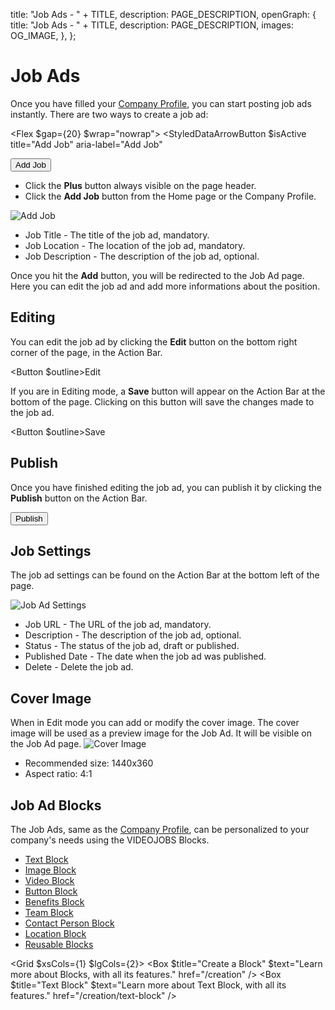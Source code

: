 
  title: "Job Ads - " + TITLE,
  description: PAGE_DESCRIPTION,
  openGraph: {
    title: "Job Ads - " + TITLE,
    description: PAGE_DESCRIPTION,
    images: OG_IMAGE,
  },
};

# Job Ads 
Once you have filled your [Company Profile](/company-profile), you can start posting job ads instantly. There are two ways to create a job ad:

<Flex $gap={20} $wrap="nowrap">
  <StyledDataArrowButton
    $isActive
    title="Add Job"
    aria-label="Add Job"
  >
   <StyledDataUserAvatar className="avatar">
      <Icon name="Plus" />
    </StyledDataUserAvatar>
  </StyledDataArrowButton>
  <Button $outline><Icon name="Plus" className="icon" />Add Job</Button>
</Flex>

- Click the **Plus** button always visible on the page header.
- Click the **Add Job** button from the Home page or the Company Profile.

![Add Job](/4-job-ads/add-job.jpg)

- Job Title - The title of the job ad, mandatory.
- Job Location - The location of the job ad, mandatory.
- Job Description - The description of the job ad, optional.

Once you hit the **Add** button, you will be redirected to the Job Ad page. Here you can edit the job ad and add more informations about the position.

## Editing

You can edit the job ad by clicking the **Edit** button on the bottom right corner of the page, in the Action Bar.

<Button $outline><Icon name="SquarePen" className="icon" />Edit</Button>

If you are in Editing mode, a **Save** button will appear on the Action Bar at the bottom of the page. Clicking on this button will save the changes made to the job ad.

<Button $outline><Icon name="Save" className="icon" />Save</Button>

## Publish

Once you have finished editing the job ad, you can publish it by clicking the **Publish** button on the Action Bar.

<Button>Publish</Button>

## Job Settings

The job ad settings can be found on the Action Bar at the bottom left of the page.

<StyledDataDropdownButton>
  <Icon name="Settings" />
</StyledDataDropdownButton>

 ![Job Ad Settings](/4-job-ads/job-settings.jpg)

- Job URL - The URL of the job ad, mandatory.
- Description - The description of the job ad, optional.
- Status - The status of the job ad, draft or published.
- Published Date - The date when the job ad was published.
- Delete - Delete the job ad.

 ## Cover Image
 When in Edit mode you can add or modify the cover image. The cover image will be used as a preview image for the Job Ad. It will be visible on the Job Ad page.
![Cover Image](/3-company-profile/cover.jpg)

- Recommended size: 1440x360
- Aspect ratio: 4:1

 ## Job Ad Blocks

 The Job Ads, same as the [Company Profile](/company-profile), can be personalized to your company's needs using the VIDEOJOBS Blocks.

 - [Text Block](/creation/text-block)
 - [Image Block](/creation/image-block)
 - [Video Block](/creation/video-block)
 - [Button Block](/creation/button-block)
 - [Benefits Block](/creation/benefits-block)
 - [Team Block](/creation/team-block)
 - [Contact Person Block](/creation/contact-person-block)
 - [Location Block](/creation/location-block)
 - [Reusable Blocks](/creation/reusable-blocks)

<Grid $xsCols={1} $lgCols={2}>
  <Box $title="Create a Block" $text="Learn more about Blocks, with all its features." href="/creation" />
  <Box $title="Text Block" $text="Learn more about Text Block, with all its features." href="/creation/text-block" />
</Grid>
